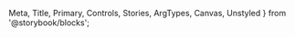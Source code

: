   Meta, 
  Title, 
  Primary, 
  Controls, 
  Stories, 
  ArgTypes, 
  Canvas,
  Unstyled
} from '@storybook/blocks';

<Meta isTemplate />

<Unstyled>

<Title />

# Default implementation

<Primary />

## Inputs

The component accepts the following inputs (props):

<ArgTypes />

---

## Additional variations

Listed below are additional variations of the component.
<Stories parameters={{docs: { disable: true } }}/>
</Unstyled>
